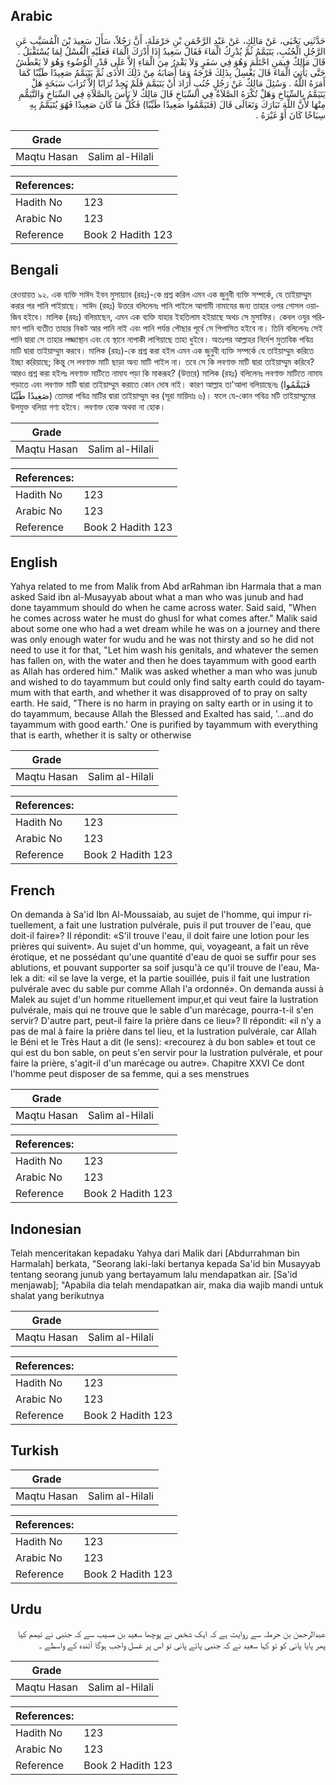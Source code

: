 ## Arabic


<div dir="rtl" lang="ar" style={{fontSize:'larger',backgroundColor:'#f8f9fa',padding:20}}>
حَدَّثَنِي يَحْيَى، عَنْ مَالِكٍ، عَنْ عَبْدِ الرَّحْمَنِ بْنِ حَرْمَلَةَ، أَنَّ رَجُلاً، سَأَلَ سَعِيدَ بْنَ الْمُسَيَّبِ عَنِ الرَّجُلِ الْجُنُبِ، يَتَيَمَّمُ ثُمَّ يُدْرِكُ الْمَاءَ فَقَالَ سَعِيدٌ إِذَا أَدْرَكَ الْمَاءَ فَعَلَيْهِ الْغُسْلُ لِمَا يُسْتَقْبَلُ ‏.‏ قَالَ مَالِكٌ فِيمَنِ احْتَلَمَ وَهُوَ فِي سَفَرٍ وَلاَ يَقْدِرُ مِنَ الْمَاءِ إِلاَّ عَلَى قَدْرِ الْوُضُوءِ وَهُوَ لاَ يَعْطَشُ حَتَّى يَأْتِيَ الْمَاءَ قَالَ يَغْسِلُ بِذَلِكَ فَرْجَهُ وَمَا أَصَابَهُ مِنْ ذَلِكَ الأَذَى ثُمَّ يَتَيَمَّمُ صَعِيدًا طَيِّبًا كَمَا أَمَرَهُ اللَّهُ ‏.‏ وَسُئِلَ مَالِكٌ عَنْ رَجُلٍ جُنُبٍ أَرَادَ أَنْ يَتَيَمَّمَ فَلَمْ يَجِدْ تُرَابًا إِلاَّ تُرَابَ سَبَخَةٍ هَلْ يَتَيَمَّمُ بِالسِّبَاخِ وَهَلْ تُكْرَهُ الصَّلاَةُ فِي السِّبَاخِ قَالَ مَالِكٌ لاَ بَأْسَ بِالصَّلاَةِ فِي السِّبَاخِ وَالتَّيَمُّمِ مِنْهَا لأَنَّ اللَّهَ تَبَارَكَ وَتَعَالَى قَالَ ‏(‏فَتَيَمَّمُوا صَعِيدًا طَيِّبًا‏)‏ فَكُلُّ مَا كَانَ صَعِيدًا فَهُوَ يُتَيَمَّمُ بِهِ سِبَاخًا كَانَ أَوْ غَيْرَهُ ‏.‏
</div>
<div style={{backgroundColor:'#f8f9fa',padding:20, marginBottom: 10}}><table> <thead> <tr> <th>Grade</th> <th></th> </tr> </thead> <tbody> <tr><td>Maqtu Hasan</td><td>Salim al-Hilali</td></tr></tbody></table><table> <thead> <tr> <th>References:</th> <th></th> </tr> </thead> <tbody><tr><td>Hadith No</td><td>123</td></tr><tr><td>Arabic No</td><td>123</td></tr><tr><td>Reference</td><td>Book 2 Hadith 123</td></tr></tbody></table></div>

## Bengali


<div dir="ltr" lang="bn" style={{fontSize:'larger',backgroundColor:'#f8f9fa',padding:20}}>
রেওয়ায়ত ৯২. এক ব্যক্তি সাঈদ ইবন মুসায়্যাব (রহঃ)-কে প্রশ্ন করিল এমন এক জুনুবী ব্যক্তি সম্পর্কে, যে তাইয়াম্মুম করার পর পানি পাইয়াছে। সাঈদ (রহঃ) উত্তরে বলিলেনঃ পানি পাইলে আগামী নামাযের জন্য তাহার ওপর গোসল ওয়াজিব হইবে। মালিক (রহঃ) বলিয়াছেন, এমন এক ব্যক্তি যাহার ইহতিলাম হইয়াছে অথচ সে মুসাফির। কেবল ওযুর পরিমাণ পানি ব্যতীত তাহার নিকট আর পানি নাই এবং পানি পর্যন্ত পৌছার পূর্বে সে পিপাসিত হইবে না। তিনি বলিলেনঃ সেই পানি দ্বারা সে তাহার লজ্জাস্থান এবং যে স্থানে নাপাকী লাগিয়াছে তাহা ধুইবে। অতঃপর আল্লাহর নির্দেশ মুতাবিক পবিত্র মাটি দ্বারা তাইয়াম্মুম করবে। মালিক (রহঃ)-কে প্রশ্ন করা হইল এমন এক জুনুবী ব্যক্তি সম্পর্কে যে তাইয়াম্মুম করিতে ইচ্ছা করিয়াছে; কিন্তু সে লবণাক্ত মাটি ছাড়া অন্য মাটি পাইল না। তবে সে কি লবণাক্ত মাটি দ্বারা তাইয়াম্মুম করিবে? আরও প্রশ্ন করা হইলঃ লবণাক্ত মাটিতে নামায পড়া কি মাকরূহ? (উত্তরে) মালিক (রহঃ) বলিলেনঃ লবণাক্ত মাটিতে নামায পড়াতে এবং লবণাক্ত মাটি দ্বারা তাইয়াম্মুম করাতে কোন দোষ নাই। কারণ আল্লাহ তা'আলা বলিয়াছেনঃ (فَتَيَمَّمُوا صَعِيدًا طَيِّبًا) তোমরা পবিত্র মাটির দ্বারা তাইয়াম্মুম কর (সূরা মায়িদাঃ ৬)। ফলে যে-কোন পবিত্র মটি তাইয়াম্মুমের উপযুক্ত বলিয়া গণ্য হইবে। লবণাক্ত হোক অথবা না হোক।
</div>
<div style={{backgroundColor:'#f8f9fa',padding:20, marginBottom: 10}}><table> <thead> <tr> <th>Grade</th> <th></th> </tr> </thead> <tbody> <tr><td>Maqtu Hasan</td><td>Salim al-Hilali</td></tr></tbody></table><table> <thead> <tr> <th>References:</th> <th></th> </tr> </thead> <tbody><tr><td>Hadith No</td><td>123</td></tr><tr><td>Arabic No</td><td>123</td></tr><tr><td>Reference</td><td>Book 2 Hadith 123</td></tr></tbody></table></div>

## English


<div dir="ltr" lang="en" style={{fontSize:'larger',backgroundColor:'#f8f9fa',padding:20}}>
Yahya related to me from Malik from Abd arRahman ibn Harmala that a man asked Said ibn al-Musayyab about what a man who was junub and had done tayammum should do when he came across water. Said said, "When he comes across water he must do ghusl for what comes after." Malik said about some one who had a wet dream while he was on a journey and there was only enough water for wudu and he was not thirsty and so he did not need to use it for that, "Let him wash his genitals, and whatever the semen has fallen on, with the water and then he does tayammum with good earth as Allah has ordered him." Malik was asked whether a man who was junub and wished to do tayammum but could only find salty earth could do tayammum with that earth, and whether it was disapproved of to pray on salty earth. He said, "There is no harm in praying on salty earth or in using it to do tayammum, because Allah the Blessed and Exalted has said, '...and do tayammum with good earth.' One is purified by tayammum with everything that is earth, whether it is salty or otherwise
</div>
<div style={{backgroundColor:'#f8f9fa',padding:20, marginBottom: 10}}><table> <thead> <tr> <th>Grade</th> <th></th> </tr> </thead> <tbody> <tr><td>Maqtu Hasan</td><td>Salim al-Hilali</td></tr></tbody></table><table> <thead> <tr> <th>References:</th> <th></th> </tr> </thead> <tbody><tr><td>Hadith No</td><td>123</td></tr><tr><td>Arabic No</td><td>123</td></tr><tr><td>Reference</td><td>Book 2 Hadith 123</td></tr></tbody></table></div>

## French


<div dir="ltr" lang="fr" style={{fontSize:'larger',backgroundColor:'#f8f9fa',padding:20}}>
On demanda à Sa'id Ibn Al-Moussaiab, au sujet de l'homme, qui impur rituellement, a fait une lustration pulvérale, puis il put trouver de l'eau, que doit-il faire»? Il répondit: «S'il trouve l'eau, il doit faire une lotion pour les prières qui suivent». Au sujet d'un homme, qui, voyageant, a fait un rêve érotique, et ne possédant qu'une quantité d'eau de quoi se suffir pour ses ablutions, et pouvant supporter sa soif jusqu'à ce qu'il trouve de l'eau, Malek a dit: «il se lave la verge, et la partie souillée, puis il fait une lustration pulvérale avec du sable pur comme Allah l'a ordonné». On demanda aussi à Malek au sujet d'un homme rituellement impur,et qui veut faire la lustration pulvérale, mais qui ne trouve que le sable d'un marécage, pourra-t-il s'en servir? D'autre part, peut-il faire la prière dans ce lieu»? Il répondit: «il n'y a pas de mal à faire la prière dans tel lieu, et la lustration pulvérale, car Allah le Béni et le Très Haut a dit (le sens): «recourez à du bon sable» et tout ce qui est du bon sable, on peut s'en servir pour la lustration pulvérale, et pour faire la prière, s'agit-il d'un marécage ou autre». Chapitre XXVI Ce dont l'homme peut disposer de sa femme, qui a ses menstrues
</div>
<div style={{backgroundColor:'#f8f9fa',padding:20, marginBottom: 10}}><table> <thead> <tr> <th>Grade</th> <th></th> </tr> </thead> <tbody> <tr><td>Maqtu Hasan</td><td>Salim al-Hilali</td></tr></tbody></table><table> <thead> <tr> <th>References:</th> <th></th> </tr> </thead> <tbody><tr><td>Hadith No</td><td>123</td></tr><tr><td>Arabic No</td><td>123</td></tr><tr><td>Reference</td><td>Book 2 Hadith 123</td></tr></tbody></table></div>

## Indonesian


<div dir="ltr" lang="id" style={{fontSize:'larger',backgroundColor:'#f8f9fa',padding:20}}>
Telah menceritakan kepadaku Yahya dari Malik dari [Abdurrahman bin Harmalah] berkata, "Seorang laki-laki bertanya kepada Sa'id bin Musayyab tentang seorang junub yang bertayamum lalu mendapatkan air. [Sa'id menjawab]; "Apabila dia telah mendapatkan air, maka dia wajib mandi untuk shalat yang berikutnya
</div>
<div style={{backgroundColor:'#f8f9fa',padding:20, marginBottom: 10}}><table> <thead> <tr> <th>Grade</th> <th></th> </tr> </thead> <tbody> <tr><td>Maqtu Hasan</td><td>Salim al-Hilali</td></tr></tbody></table><table> <thead> <tr> <th>References:</th> <th></th> </tr> </thead> <tbody><tr><td>Hadith No</td><td>123</td></tr><tr><td>Arabic No</td><td>123</td></tr><tr><td>Reference</td><td>Book 2 Hadith 123</td></tr></tbody></table></div>

## Turkish


<div dir="ltr" lang="tr" style={{fontSize:'larger',backgroundColor:'#f8f9fa',padding:20}}>

</div>
<div style={{backgroundColor:'#f8f9fa',padding:20, marginBottom: 10}}><table> <thead> <tr> <th>Grade</th> <th></th> </tr> </thead> <tbody> <tr><td>Maqtu Hasan</td><td>Salim al-Hilali</td></tr></tbody></table><table> <thead> <tr> <th>References:</th> <th></th> </tr> </thead> <tbody><tr><td>Hadith No</td><td>123</td></tr><tr><td>Arabic No</td><td>123</td></tr><tr><td>Reference</td><td>Book 2 Hadith 123</td></tr></tbody></table></div>

## Urdu


<div dir="rtl" lang="ur" style={{fontSize:'larger',backgroundColor:'#f8f9fa',padding:20}}>
عبدالرحمن بن حرملہ سے روایت ہے کہ ایک شخص نے پوچھا سعید بن مسیب سے کہ جنبی نے تیمم کیا پھر پایا پانی کو تو کہا سعید نے کہ جنبی پائے پانی تو اس پر غسل واجب ہوگا آئندہ کے واسطے ۔
</div>
<div style={{backgroundColor:'#f8f9fa',padding:20, marginBottom: 10}}><table> <thead> <tr> <th>Grade</th> <th></th> </tr> </thead> <tbody> <tr><td>Maqtu Hasan</td><td>Salim al-Hilali</td></tr></tbody></table><table> <thead> <tr> <th>References:</th> <th></th> </tr> </thead> <tbody><tr><td>Hadith No</td><td>123</td></tr><tr><td>Arabic No</td><td>123</td></tr><tr><td>Reference</td><td>Book 2 Hadith 123</td></tr></tbody></table></div>